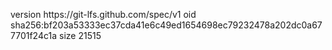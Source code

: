 version https://git-lfs.github.com/spec/v1
oid sha256:bf203a53333ec37cda41e6c49ed1654698ec79232478a202dc0a677701f24c1a
size 21515
